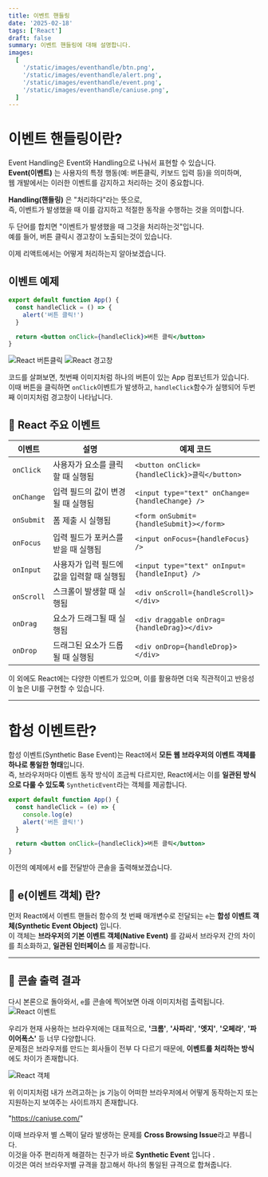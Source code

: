 ```yaml
---
title: 이벤트 핸들링
date: '2025-02-18'
tags: ['React']
draft: false
summary: 이벤트 핸들링에 대해 설명합니다.
images:
  [
    '/static/images/eventhandle/btn.png',
    '/static/images/eventhandle/alert.png',
    '/static/images/eventhandle/event.png',
    '/static/images/eventhandle/caniuse.png',
  ]
---
```


# 이벤트 핸들링이란?

Event Handling은 Event와 Handling으로 나눠서 표현할 수 있습니다.  
**Event(이벤트)** 는 사용자의 특정 행동(예: 버튼클릭, 키보드 입력 등)을 의미하며,  
웹 개발에서는 이러한 이벤트를 감지하고 처리하는 것이 중요합니다.

**Handling(핸들링)** 은 "처리하다"라는 뜻으로,  
즉, 이벤트가 발생했을 때 이를 감지하고 적절한 동작을 수행하는 것을 의미합니다.

두 단어를 합치면 "이벤트가 발생했을 때 그것을 처리하는것"입니다.  
예를 들어, 버튼 클릭시 경고창이 노출되는것이 있습니다.

이제 리액트에서는 어떻게 처리하는지 알아보겠습니다.

## 이벤트 예제

```jsx
export default function App() {
  const handleClick = () => {
    alert('버튼 클릭!')
  }

  return <button onClick={handleClick}>버튼 클릭</button>
}
```

![React 버튼클릭](/static/images/eventhandle/btn.png)
![React 경고창](/static/images/eventhandle/alert.png)

코드를 살펴보면, 첫번째 이미지처럼 하나의 버튼이 있는 App 컴포넌트가 있습니다.  
이때 버튼을 클릭하면 `onClick`이벤트가 발생하고, `handleClick`함수가 실행되어 두번째 이미지처럼 경고창이 나타납니다.

## 🎯 React 주요 이벤트

| 이벤트     | 설명                                       | 예제 코드                                       |
| ---------- | ------------------------------------------ | ----------------------------------------------- |
| `onClick`  | 사용자가 요소를 클릭할 때 실행됨           | `<button onClick={handleClick}>클릭</button>`   |
| `onChange` | 입력 필드의 값이 변경될 때 실행됨          | `<input type="text" onChange={handleChange} />` |
| `onSubmit` | 폼 제출 시 실행됨                          | `<form onSubmit={handleSubmit}></form>`         |
| `onFocus`  | 입력 필드가 포커스를 받을 때 실행됨        | `<input onFocus={handleFocus} />`               |
| `onInput`  | 사용자가 입력 필드에 값을 입력할 때 실행됨 | `<input type="text" onInput={handleInput} />`   |
| `onScroll` | 스크롤이 발생할 때 실행됨                  | `<div onScroll={handleScroll}></div>`           |
| `onDrag`   | 요소가 드래그될 때 실행됨                  | `<div draggable onDrag={handleDrag}></div>`     |
| `onDrop`   | 드래그된 요소가 드롭될 때 실행됨           | `<div onDrop={handleDrop}></div>`               |

이 외에도 React에는 다양한 이벤트가 있으며, 이를 활용하면 더욱 직관적이고 반응성이 높은 UI를 구현할 수 있습니다.

---

# 합성 이벤트란?

합성 이벤트(Synthetic Base Event)는 React에서 **모든 웹 브라우저의 이벤트 객체를 하나로 통일한 형태**입니다.  
즉, 브라우저마다 이벤트 동작 방식이 조금씩 다르지만, React에서는 이를 **일관된 방식으로 다룰 수 있도록** `SyntheticEvent`라는 객체를 제공합니다.

```jsx
export default function App() {
  const handleClick = (e) => {
    console.log(e)
    alert('버튼 클릭!')
  }

  return <button onClick={handleClick}>버튼 클릭</button>
}
```

이전의 예제에서 e를 전달받아 콘솔을 출력해보겠습니다.

## 🧐 e(이벤트 객체) 란?

먼저 React에서 이벤트 핸들러 함수의 첫 번째 매개변수로 전달되는 `e`는 **합성 이벤트 객체(Synthetic Event Object)** 입니다.  
이 객체는 **브라우저의 기본 이벤트 객체(Native Event)** 를 감싸서 브라우저 간의 차이를 최소화하고, **일관된 인터페이스** 를 제공합니다.

---

## 📌 콘솔 출력 결과

다시 본론으로 돌아와서, `e`를 콘솔에 찍어보면 아래 이미지처럼 출력됩니다.
![React 이벤트](/static/images/eventhandle/event.png)

우리가 현재 사용하는 브라우저에는 대표적으로, **'크롬'**, **'사파리'**, **'엣지'**, **'오페라'**, **'파이어폭스'** 등 너무 다양합니다.  
문제점은 브라우저를 만드는 회사들이 전부 다 다르기 때문에, **이벤트를 처리하는 방식**에도 차이가 존재합니다.

![React 객체](/static/images/eventhandle/caniuse.png)

위 이미지처럼 내가 쓰려고하는 js 기능이 어떠한 브라우저에서 어떻게 동작하는지 또는 지원하는지 보여주는 사이트까지 존재합니다.

"https://caniuse.com/"

이때 브라우저 별 스펙이 달라 발생하는 문제를 **Cross Browsing Issue**라고 부릅니다.  
이것을 아주 편리하게 해결하는 친구가 바로 **Synthetic Event** 입니다 .  
이것은 여러 브라우저별 규격을 참고해서 하나의 통일된 규격으로 합쳐줍니다.
